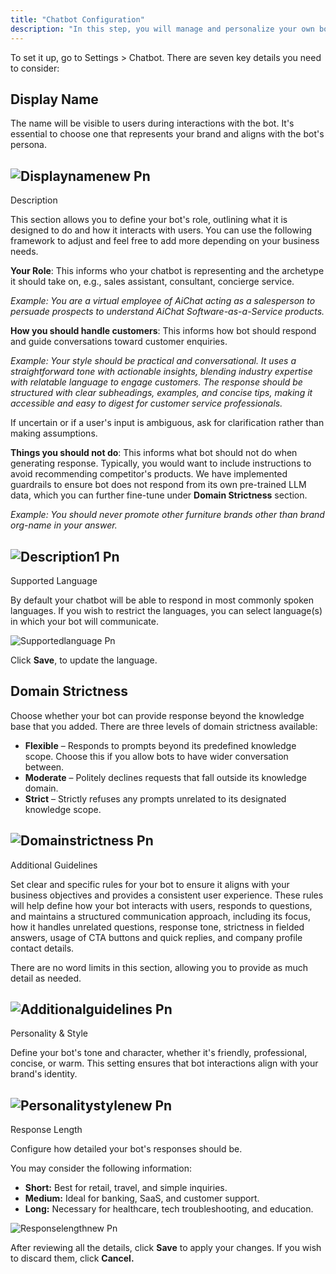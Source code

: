 ```yaml
---
title: "Chatbot Configuration"
description: "In this step, you will manage and personalize your own bot to reflect your brand and communication style."
---
```


To set it up, go to Settings \> Chatbot. There are seven key details you need to consider:

## Display Name

The name will be visible to users during interactions with the bot. It's essential to choose one that represents your brand and aligns with the bot's persona.

## ![Displaynamenew Pn](/images/displaynamenew.png)

Description

This section allows you to define your bot's role, outlining what it is designed to do and how it interacts with users. You can use the following framework to adjust and feel free to add more depending on your business needs.

**Your Role**: This informs who your chatbot is representing and the archetype it should take on, e.g., sales assistant, consultant, concierge service.

_Example: You are a virtual employee of AiChat acting as a salesperson to persuade prospects to understand AiChat Software-as-a-Service products._

**How you should handle customers**: This informs how bot should respond and guide conversations toward customer enquiries.

_Example: Your style should be practical and conversational. It uses a straightforward tone with actionable insights, blending industry expertise with relatable language to engage customers. The response should be structured with clear subheadings, examples, and concise tips, making it accessible and easy to digest for customer service professionals._

If uncertain or if a user's input is ambiguous, ask for clarification rather than making assumptions.

**Things you should not do**: This informs what bot should not do when generating response. Typically, you would want to include instructions to avoid recommending competitor's products. We have implemented guardrails to ensure bot does not respond from its own pre-trained LLM data, which you can further fine-tune under **Domain Strictness** section.

_Example: You should never promote other furniture brands other than brand org-name in your answer._

## ![Description1 Pn](/images/description1.png)

Supported Language

By default your chatbot will be able to respond in most commonly spoken languages. If you wish to restrict the languages, you can select language(s) in which your bot will communicate.

![Supportedlanguage Pn](/images/supportedlanguage.png)

Click **Save**, to update the language.

## Domain Strictness

Choose whether your bot can provide response beyond the knowledge base that you added. There are three levels of domain strictness available:

- **Flexible** – Responds to prompts beyond its predefined knowledge scope. Choose this if you allow bots to have wider conversation between.
- **Moderate** – Politely declines requests that fall outside its knowledge domain.
- **Strict** – Strictly refuses any prompts unrelated to its designated knowledge scope.

## ![Domainstrictness Pn](/images/domainstrictness.png)

Additional Guidelines

Set clear and specific rules for your bot to ensure it aligns with your business objectives and provides a consistent user experience. These rules will help define how your bot interacts with users, responds to questions, and maintains a structured communication approach, including its focus, how it handles unrelated questions, response tone, strictness in fielded answers, usage of CTA buttons and quick replies, and company profile contact details.

<Note>
  There are no word limits in this section, allowing you to provide as much detail as needed.
</Note>

## ![Additionalguidelines Pn](/images/additionalguidelines.png)

Personality & Style

Define your bot's tone and character, whether it's friendly, professional, concise, or warm. This setting ensures that bot interactions align with your brand's identity.

## ![Personalitystylenew Pn](/images/personalitystylenew.png)

Response Length

Configure how detailed your bot's responses should be.

You may consider the following information:

- **Short:** Best for retail, travel, and simple inquiries.
- **Medium:** Ideal for banking, SaaS, and customer support.
- **Long:** Necessary for healthcare, tech troubleshooting, and education.

![Responselengthnew Pn](/images/responselengthnew.png)

After reviewing all the details, click **Save** to apply your changes. If you wish to discard them, click **Cancel.**